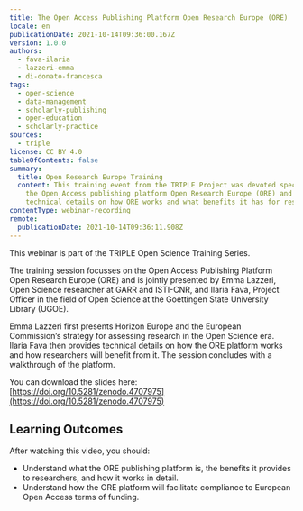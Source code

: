 ```yaml
---
title: The Open Access Publishing Platform Open Research Europe (ORE)
locale: en
publicationDate: 2021-10-14T09:36:00.167Z
version: 1.0.0
authors:
  - fava-ilaria
  - lazzeri-emma
  - di-donato-francesca
tags:
  - open-science
  - data-management
  - scholarly-publishing
  - open-education
  - scholarly-practice
sources:
  - triple
license: CC BY 4.0
tableOfContents: false
summary:
  title: Open Research Europe Training
  content: This training event from the TRIPLE Project was devoted specifically to
    the Open Access publishing platform Open Research Europe (ORE) and provided
    technical details on how ORE works and what benefits it has for researchers.
contentType: webinar-recording
remote:
  publicationDate: 2021-10-14T09:36:11.908Z
---
```

This webinar is part of the TRIPLE Open Science Training Series.

The training session focusses on the Open Access Publishing Platform Open Research Europe (ORE) and is jointly presented by Emma Lazzeri, Open Science researcher at GARR and ISTI-CNR, and Ilaria Fava, Project Officer in the field of Open Science at the Goettingen State University Library (UGOE).

Emma Lazzeri first presents Horizon Europe and the European Commission’s strategy for assessing research in the Open Science era. Ilaria Fava then provides technical details on how the ORE platform works and how researchers will benefit from it. The session concludes with a walkthrough of the platform.

You can download the slides here: [https://doi.org/10.5281/zenodo.4707975](https://doi.org/10.5281/zenodo.4707975)

## Learning Outcomes

After watching this video, you should:

* Understand what the ORE publishing platform is, the benefits it provides to researchers, and how it works in detail.
* Understand how the ORE platform will facilitate compliance to European Open Access terms of funding.

<VideoCard provider="youtube" id="_3jpFxtKIME" title="The Open Access Publishing Platform Open Research Europe (ORE)" subtitle="Click here to view" image="images/the-open-access-publishing-platform-open-research-europe-ore.png" />

